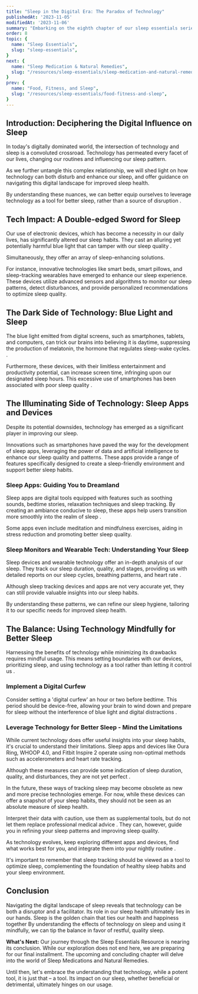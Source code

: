 ```yaml
---
title: "Sleep in the Digital Era: The Paradox of Technology"
publishedAt: '2023-11-05'
modifiedAt: '2023-11-06'
summary: "Embarking on the eighth chapter of our sleep essentials series, we delve into the intricate role of technology in sleep. We navigate the dichotomy of technology, highlighting its potential hindrances and benefits to our sleep. In this exploration, we examine the balance of the power technology holds over our sleep quality and patterns and provide insights into leveraging it for our well-being."
order: 8
topic: {
  name: "Sleep Essentials",
  slug: "sleep-essentials",
}
next: {
  name: "Sleep Medication & Natural Remedies",
  slug: "/resources/sleep-essentials/sleep-medication-and-natural-remedies",
}
prev: {
  name: "Food, Fitness, and Sleep",
  slug: "/resources/sleep-essentials/food-fitness-and-sleep",
}
---
```


## Introduction: Deciphering the Digital Influence on Sleep
<Banner>In today's digitally dominated world, the intersection of technology and sleep is a convoluted crossroad. Technology has permeated every facet of our lives, changing our routines and influencing our <SleepLib word="sleepPattern">sleep pattern</SleepLib>.</Banner>

As we further untangle this complex relationship, we will shed light on how technology can both disturb and enhance our sleep, and offer guidance on navigating this digital landscape for improved sleep health.

By understanding these nuances, we can better equip ourselves to leverage technology as a tool for better sleep, rather than a source of disruption <ExternalLink href="https://www.health.harvard.edu/staying-healthy/blue-light-has-a-dark-side" citationNumber={1}></ExternalLink>.

## Tech Impact: A Double-edged Sword for Sleep
Our use of electronic devices, which has become a necessity in our daily lives, has significantly altered our <InternalLink word="sleepHabits">sleep habits</InternalLink>. They cast an alluring yet potentially harmful <SleepLib word="blueLight">blue light</SleepLib> that can tamper with our <SleepLib word="sleepQuality">sleep quality</SleepLib> <ExternalLink href="https://www.sleepfoundation.org/bedroom-environment/blue-light" citationNumber={2}></ExternalLink>.

Simultaneously, they offer an array of sleep-enhancing solutions.

For instance, innovative technologies like smart beds, smart pillows, and sleep-tracking wearables have emerged to enhance our sleep experience. These devices utilize advanced sensors and algorithms to monitor our sleep patterns, detect disturbances, and provide personalized recommendations to optimize sleep quality.

## The Dark Side of Technology: Blue Light and Sleep
The blue light emitted from digital screens, such as smartphones, tablets, and computers, can trick our brains into believing it is daytime, suppressing the production of <SleepLib word="melatonin">melatonin</SleepLib>, the hormone that regulates <SleepLib word="sleepWakeCycle"><SleepLib word="sleepWakeCycle">sleep-wake cycle</SleepLib>s</SleepLib>. <ExternalLink href="https://www.ncbi.nlm.nih.gov/pmc/articles/PMC6618184/" citationNumber={3}></ExternalLink>.

Furthermore, these devices, with their limitless entertainment and productivity potential, can increase screen time, infringing upon our designated sleep hours. This excessive use of smartphones has been associated with poor sleep quality <ExternalLink href="https://www.ncbi.nlm.nih.gov/pmc/articles/PMC4500888/" citationNumber={4}></ExternalLink>.

## The Illuminating Side of Technology: Sleep Apps and Devices
Despite its potential downsides, technology has emerged as a significant player in improving our sleep.

Innovations such as smartphones have paved the way for the development of sleep apps, leveraging the power of data and artificial intelligence to enhance our sleep quality and patterns. These apps provide a range of features specifically designed to create a sleep-friendly environment and support better sleep habits.

### Sleep Apps: Guiding You to Dreamland
Sleep apps are digital tools equipped with features such as soothing sounds, bedtime stories, relaxation techniques and sleep tracking. By creating an ambiance conducive to sleep, these apps help users transition more smoothly into the realm of sleep <ExternalLink href="https://www.sleepfoundation.org/how-sleep-works/how-electronics-affect-sleep" citationNumber={5}></ExternalLink>.

Some apps even include meditation and mindfulness exercises, aiding in stress reduction and promoting better sleep quality.

### Sleep Monitors and Wearable Tech: Understanding Your Sleep
Sleep devices and wearable technology offer an in-depth analysis of our sleep. They track our sleep duration, quality, and stages, providing us with detailed reports on our <SleepLib word="sleepCycle">sleep cycles</SleepLib>, breathing patterns, and heart rate <ExternalLink href="https://www.ncbi.nlm.nih.gov/pmc/articles/PMC9424753/" citationNumber={6}></ExternalLink>.

Although sleep tracking devices and apps are not very accurate yet, they can still provide valuable insights into our sleep habits.

By understanding these patterns, we can refine our <InternalLink word="sleepHabits">sleep hygiene</InternalLink>, tailoring it to our specific needs for improved sleep health.

## The Balance: Using Technology Mindfully for Better Sleep
Harnessing the benefits of technology while minimizing its drawbacks requires mindful usage. This means setting boundaries with our devices, prioritizing sleep, and using technology as a tool rather than letting it control us <ExternalLink href="https://www.nm.org/healthbeat/healthy-tips/sleep-and-your-smartphone" citationNumber={7}></ExternalLink>.

### Implement a Digital Curfew
Consider setting a 'digital curfew' an hour or two before bedtime. This period should be device-free, allowing your brain to wind down and prepare for sleep without the interference of blue light and digital distractions <ExternalLink href="https://www.sleepfoundation.org/bedroom-environment/technology-in-the-bedroom" citationNumber={8}></ExternalLink>.

### Leverage Technology for Better Sleep - Mind the Limitations
While current technology does offer useful insights into your sleep habits, it's crucial to understand their limitations. Sleep apps and devices like Oura Ring, WHOOP 4.0, and Fitbit Inspire 2 operate using non-optimal methods such as accelerometers and heart rate tracking.

Although these measures can provide some indication of sleep duration, quality, and disturbances, they are not yet perfect <ExternalLink href="https://mhealth.jmir.org/2020/4/e10733" citationNumber={9}></ExternalLink>.

In the future, these ways of tracking sleep may become obsolete as new and more precise technologies emerge. For now, while these devices can offer a snapshot of your sleep habits, they should not be seen as an absolute measure of sleep health.

Interpret their data with caution, use them as supplemental tools, but do not let them replace professional medical advice <ExternalLink href="https://www.ncbi.nlm.nih.gov/pmc/articles/PMC6618184/" citationNumber={3}></ExternalLink>. They can, however, guide you in refining your sleep patterns and improving sleep quality.

As technology evolves, keep exploring different apps and devices, find what works best for you, and integrate them into your nightly routine <ExternalLink href="https://www.sleepfoundation.org/bedroom-environment/technology-in-the-bedroom" citationNumber={8}></ExternalLink>.

<Banner>It's important to remember that sleep tracking should be viewed as a tool to optimize sleep, complementing the foundation of healthy sleep habits and your <SleepLib word="sleepEnvironment">sleep environment</SleepLib>.</Banner>

## Conclusion
Navigating the digital landscape of sleep reveals that technology can be both a disruptor and a facilitator. Its role in our sleep health ultimately lies in our hands.
<Quote> Sleep is the golden chain that ties our health and happiness together </Quote>
By understanding the effects of technology on sleep and using it mindfully, we can tip the balance in favor of restful, quality sleep.

**What's Next:** Our journey through the <InternalLink word="sleepEssentialsResource">Sleep Essentials Resource</InternalLink> is nearing its conclusion. While our exploration does not end here, we are preparing for our final installment. The upcoming and concluding chapter will delve into the world of <InternalLink word="medicationAndRemedies">Sleep Medications and Natural Remedies</InternalLink>.

Until then, let's embrace the understanding that technology, while a potent tool, it is just that – a tool. Its impact on our sleep, whether beneficial or detrimental, ultimately hinges on our usage.
